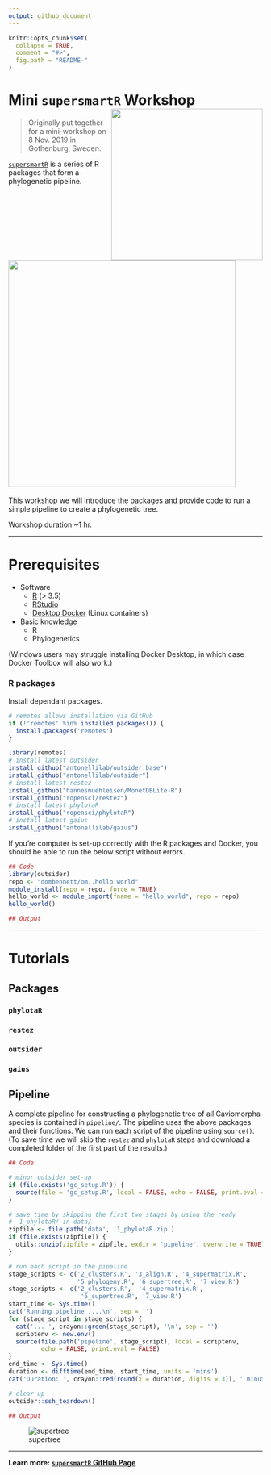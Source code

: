 ```yaml
---
output: github_document
---
```


<!-- README.md is generated from README.Rmd. Please edit that file -->
<!-- devtools::rmarkdown::render("README.Rmd") -->
<!-- Rscript -e "library(knitr); knit('README.Rmd')" -->

```r
knitr::opts_chunk$set(
  collapse = TRUE,
  comment = "#>",
  fig.path = "README-"
)
```

# Mini `supersmartR` Workshop <img src="https://raw.githubusercontent.com/AntonelliLab/supersmartR/master/logo.png" height="300" align="right"/>

> Originally put together for a mini-workshop on 8 Nov. 2019 in  Gothenburg,
Sweden.

[`supersmartR`](https://github.com/AntonelliLab/supersmartR) is a series of
R packages that form a phylogenetic pipeline.

## <img src="https://raw.githubusercontent.com/AntonelliLab/supersmartR/master/supersmart%20vs%20supersmartr.png" height="450" align="middle"/>

This workshop we will introduce the packages and provide code to run a simple
pipeline to create a phylogenetic tree.

Workshop duration ~1 hr.

* * *

# Prerequisites

* Software
    * [R](https://cran.r-project.org/) (> 3.5)
    * [RStudio](https://www.rstudio.com/)
    * [Desktop Docker](https://docs.docker.com/install/) (Linux containers)
* Basic knowledge
    * R
    * Phylogenetics

(Windows users may struggle installing Docker Desktop, in which case Docker
Toolbox will also work.)

### R packages

Install dependant packages.

```r
# remotes allows installation via GitHub
if (!'remotes' %in% installed.packages()) {
  install.packages('remotes')
}

library(remotes)
# install latest outsider
install_github("antonellilab/outsider.base")
install_github("antonellilab/outsider")
# install latest restez
install_github("hannesmuehleisen/MonetDBLite-R")
install_github("ropensci/restez")
# install latest phylotaR
install_github("ropensci/phylotaR")
# install latest gaius
install_github("antonellilab/gaius")
```

If you're computer is set-up correctly with the R packages and Docker, you
should be able to run the below script without errors.

```r
## Code
library(outsider)
repo <- "dombennett/om..hello.world"
module_install(repo = repo, force = TRUE)
hello_world <- module_import(fname = "hello_world", repo = repo)
hello_world()

## Output

```

* * *

# Tutorials

## Packages

### `phylotaR`



### `restez`

### `outsider`

### `gaius`

## Pipeline

A complete pipeline for constructing a phylogenetic tree of all Caviomorpha
species is contained in `pipeline/`. The pipeline uses the above packages and their functions. We can run each script of the pipeline using `source()`. (To
save time we will skip the `restez` and `phylotaR` steps and download a
completed folder of the first part of the results.)

```r
## Code

# minor outsider set-up
if (file.exists('gc_setup.R')) {
  source(file = 'gc_setup.R', local = FALSE, echo = FALSE, print.eval = FALSE)
}

# save time by skipping the first two stages by using the ready
#  1_phylotaR/ in data/
zipfile <- file.path('data', '1_phylotaR.zip')
if (file.exists(zipfile)) {
  utils::unzip(zipfile = zipfile, exdir = 'pipeline', overwrite = TRUE)
}

# run each script in the pipeline
stage_scripts <- c('2_clusters.R', '3_align.R', '4_supermatrix.R',
                   '5_phylogeny.R', '6_supertree.R', '7_view.R')
stage_scripts <- c('2_clusters.R',  '4_supermatrix.R',
                    '6_supertree.R', '7_view.R')
start_time <- Sys.time()
cat('Running pipeline ....\n', sep = '')
for (stage_script in stage_scripts) {
  cat('... ', crayon::green(stage_script), '\n', sep = '')
  scriptenv <- new.env()
  source(file.path('pipeline', stage_script), local = scriptenv,
         echo = FALSE, print.eval = FALSE)
}
end_time <- Sys.time()
duration <- difftime(end_time, start_time, units = 'mins')
cat('Duration: ', crayon::red(round(x = duration, digits = 3)), ' minutes.\n')

# clear-up
outsider::ssh_teardown()

## Output
```

![supertree](supertree.png)

***

**Learn more: [`supersmartR` GitHub Page](https://github.com/AntonelliLab/supersmartR)**